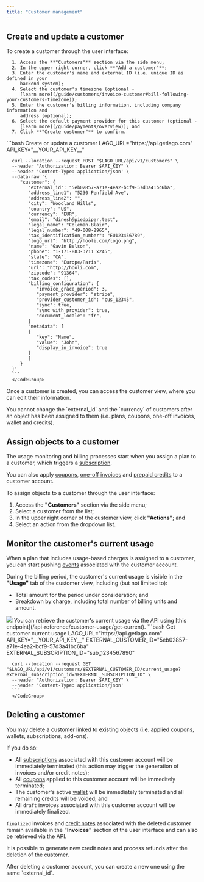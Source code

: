 ```yaml
---
title: "Customer management"
---
```


## Create and update a customer[](#create-and-update-a-customer "Direct link to heading")
<Tabs>
  <Tab title="Dashboard">
      To create a customer through the user interface:

      1. Access the **"Customers"** section via the side menu;
      2. In the upper right corner, click **"Add a customer"**;
      3. Enter the customer's name and external ID (i.e. unique ID as defined in your
         backend system);
      4. Select the customer's timezone (optional -
         [learn more](/guide/customers/invoice-customer#bill-following-your-customers-timezone));
      5. Enter the customer's billing information, including company information and
         address (optional);
      6. Select the default payment provider for this customer (optional -
         [learn more](/guide/payments/overview)); and
      7. Click **"Create customer"** to confirm.

  </Tab>
  <Tab title="API">
      <CodeGroup>
      ```bash Create or update a customer
      LAGO_URL="https://api.getlago.com"
      API_KEY="__YOUR_API_KEY__"

      curl --location --request POST "$LAGO_URL/api/v1/customers" \
      --header "Authorization: Bearer $API_KEY" \
      --header 'Content-Type: application/json' \
      --data-raw '{
         "customer": {
            "external_id": "5eb02857-a71e-4ea2-bcf9-57d3a41bc6ba",
            "address_line1": "5230 Penfield Ave",
            "address_line2": "",
            "city": "Woodland Hills",
            "country": "US",
            "currency": "EUR",
            "email": "dinesh@piedpiper.test",
            "legal_name": "Coleman-Blair",
            "legal_number": "49-008-2965",
            "tax_identification_number": "EU123456789",
            "logo_url": "http://hooli.com/logo.png",
            "name": "Gavin Belson",
            "phone": "1-171-883-3711 x245",
            "state": "CA",
            "timezone": "Europe/Paris",
            "url": "http://hooli.com",
            "zipcode": "91364",
            "tax_codes": [],
            "billing_configuration": {
               "invoice_grace_period": 3,
               "payment_provider": "stripe",
               "provider_customer_id": "cus_12345",
               "sync": true,
               "sync_with_provider": true,
               "document_locale": "fr",
            }
            "metadata": [
            {
               "key": "Name",
               "value": "John",
               "display_in_invoice": true
            }
            ]
         }
      }'
      ```
      </CodeGroup>
  </Tab>
</Tabs>

Once a customer is created, you can access the customer view, where you can edit their information.

<Warning>
  You cannot change the `external_id` and the `currency` of customers after an object has been
  assigned to them (i.e. plans, coupons, one-off invoices, wallet and credits).
</Warning>

## Assign objects to a customer[](#assign-objects-to-a-customer "Direct link to heading")

The usage monitoring and billing processes start when you assign a plan to a
customer, which triggers a [subscription](/guide/subscriptions/assign-plan).

You can also apply [coupons](/guide/coupons), [one-off invoices](/guide/one-off-invoices/create-one-off-invoices) and
[prepaid credits](/guide/wallet-and-prepaid-credits) to a customer account.

To assign objects to a customer through the user interface:

1. Access the **"Customers"** section via the side menu;
2. Select a customer from the list;
3. In the upper right corner of the customer view, click **"Actions"**; and
4. Select an action from the dropdown list.

## Monitor the customer's current usage[](#monitor-the-customers-current-usage "Direct link to heading")

When a plan that includes usage-based charges is assigned to a customer, you can
start pushing [events](/guide/events/ingesting-usage) associated with the customer account.

During the billing period, the customer's current usage is visible in the
**"Usage"** tab of the customer view, including (but not limited to):

- Total amount for the period under consideration; and
- Breakdown by charge, including total number of billing units and amount.

<Tabs>
  <Tab title="Dashboard">
   <Frame caption="Fetch customer's current usage">
      <img src="/guide/images/customer-current-usage-28893d7bd2e44ae054012ffa8e3cc69b.png" />
    </Frame>
  </Tab>
  <Tab title="API">
   You can retrieve the customer's current usage via the API using [this endpoint](/api-reference/customer-usage/get-current).
      <CodeGroup>
      ```bash Get customer current usage
      LAGO_URL="https://api.getlago.com"
      API_KEY="__YOUR_API_KEY__"
      EXTERNAL_CUSTOMER_ID="5eb02857-a71e-4ea2-bcf9-57d3a41bc6ba"
      EXTERNAL_SUBSCRIPTION_ID="sub_1234567890"

      curl --location --request GET "$LAGO_URL/api/v1/customers/$EXTERNAL_CUSTOMER_ID/current_usage?external_subscription_id=$EXTERNAL_SUBSCRIPTION_ID" \
      --header "Authorization: Bearer $API_KEY" \
      --header 'Content-Type: application/json'
      ```
      </CodeGroup>
  </Tab>
</Tabs>


## Deleting a customer
You may delete a customer linked to existing objects (i.e. applied coupons, wallets, subscriptions, add-ons).

If you do so:
- All [subscriptions](/guide/subscriptions/assign-plan) associated with this customer account will be immediately terminated (this action may trigger the generation of invoices and/or credit notes);
- All [coupons](/guide/coupons) applied to this customer account will be immeditely terminated;
- The customer's active [wallet](/guide/wallet-and-prepaid-credits) will be immediately terminated and all remaining credits will be voided; and
- All `draft` invoices associated with this customer account will be immediately finalized.

`finalized` invoices and [credit notes](/guide/credit-notes) associated with the deleted customer remain available in the **"Invoices"** section of the user interface and can also be retrieved via the API.

It is possible to generate new credit notes and process refunds after the deletion of the customer.

<Info>
After deleting a customer account, you can create a new one using the same `external_id`.
</Info>
